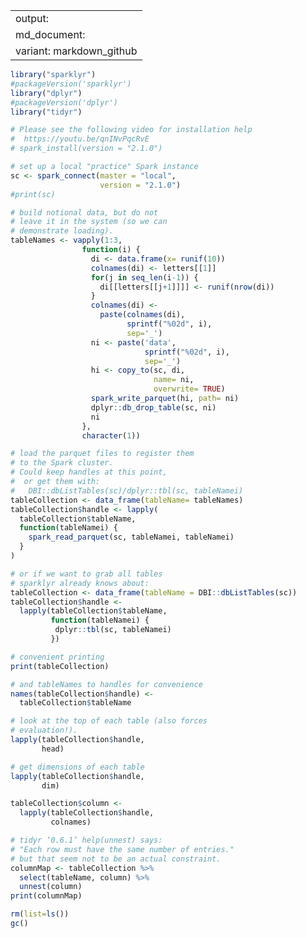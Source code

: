 
---
output:
  md_document:
    variant: markdown_github
---

<!-- README.md is generated from README.Rmd. Please edit that file -->



```r
library("sparklyr")
#packageVersion('sparklyr')
library("dplyr")
#packageVersion('dplyr')
library("tidyr")

# Please see the following video for installation help
#  https://youtu.be/qnINvPqcRvE
# spark_install(version = "2.1.0")

# set up a local "practice" Spark instance
sc <- spark_connect(master = "local",
                    version = "2.1.0")
#print(sc)
```

```r
# build notional data, but do not
# leave it in the system (so we can
# demonstrate loading).
tableNames <- vapply(1:3,
                function(i) {
                  di <- data.frame(x= runif(10))
                  colnames(di) <- letters[[1]]
                  for(j in seq_len(i-1)) {
                    di[[letters[[j+1]]]] <- runif(nrow(di))
                  }
                  colnames(di) <-
                    paste(colnames(di),
                          sprintf("%02d", i), 
                          sep='_')
                  ni <- paste('data',
                              sprintf("%02d", i),
                              sep='_')
                  hi <- copy_to(sc, di, 
                                name= ni,
                                overwrite= TRUE)
                  spark_write_parquet(hi, path= ni)
                  dplyr::db_drop_table(sc, ni)
                  ni
                },
                character(1))
```


```r
# load the parquet files to register them
# to the Spark cluster.
# Could keep handles at this point, 
#  or get them with:
#   DBI::dbListTables(sc)/dplyr::tbl(sc, tableNamei)
tableCollection <- data_frame(tableName= tableNames)
tableCollection$handle <- lapply(
  tableCollection$tableName,
  function(tableNamei) {
    spark_read_parquet(sc, tableNamei, tableNamei)
  }
)
```

```r
# or if we want to grab all tables
# sparklyr already knows about:
tableCollection <- data_frame(tableName = DBI::dbListTables(sc))
tableCollection$handle <-
  lapply(tableCollection$tableName,
         function(tableNamei) {
          dplyr::tbl(sc, tableNamei)
         })
```

```r
# convenient printing
print(tableCollection)

# and tableNames to handles for convenience
names(tableCollection$handle) <-
  tableCollection$tableName

# look at the top of each table (also forces
# evaluation!).
lapply(tableCollection$handle, 
       head)

# get dimensions of each table
lapply(tableCollection$handle, 
       dim)
```

```r
tableCollection$column <- 
  lapply(tableCollection$handle,
         colnames)

# tidyr ‘0.6.1’ help(unnest) says:
# "Each row must have the same number of entries."
# but that seem not to be an actual constraint.
columnMap <- tableCollection %>% 
  select(tableName, column) %>%
  unnest(column)
print(columnMap)
```

```r
rm(list=ls())
gc()
```